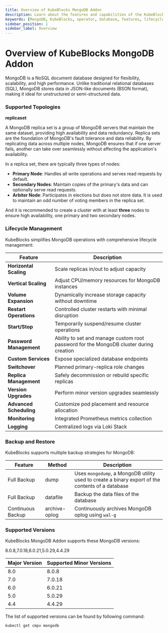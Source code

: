 ```yaml
---
title: Overview of KubeBlocks MongoDB Addon
description: Learn about the features and capabilities of the KubeBlocks MongoDB addon, including deployment topologies, lifecycle management, backup and restore, and supported versions.
keywords: [MongoDB, KubeBlocks, operator, database, features, lifecycle management, backup, restore]
sidebar_position: 1
sidebar_label: Overview
---
```


# Overview of KubeBlocks MongoDB Addon

MongoDB is a NoSQL document database designed for flexibility, scalability, and high performance. Unlike traditional relational databases (SQL), MongoDB stores data in JSON-like documents (BSON format), making it ideal for unstructured or semi-structured data.

### Supported Topologies

**replicaset**

A MongoDB replica set is a group of MongoDB servers that maintain the same dataset, providing high availability and data redundancy. Replica sets are the foundation of MongoDB's fault tolerance and data reliability. By replicating data across multiple nodes, MongoDB ensures that if one server fails, another can take over seamlessly without affecting the application's availability.

In a replica set, there are typically three types of nodes:

- **Primary Node**: Handles all write operations and serves read requests by default.
- **Secondary Nodes**: Maintain copies of the primary's data and can optionally serve read requests.
- **Arbiter Node**: Participates in elections but does not store data. It is used to maintain an odd number of voting members in the replica set.

And it is recommended to create a cluster with at least **three** nodes to ensure high availability, one primary and two secondary nodes.

### Lifecycle Management

KubeBlocks simplifies MongoDB operations with comprehensive lifecycle management:

| Feature                      | Description                                                                 |
|------------------------------|-----------------------------------------------------------------------------|
| **Horizontal Scaling**       | Scale replicas in/out to adjust capacity                                   |
| **Vertical Scaling**         | Adjust CPU/memory resources for MongoDB instances                       |
| **Volume Expansion**         | Dynamically increase storage capacity without downtime                     |
| **Restart Operations**       | Controlled cluster restarts with minimal disruption                        |
| **Start/Stop**               | Temporarily suspend/resume cluster operations                              |
| **Password Management**      | Ability to set and manage custom root password for the MongoDB cluster during creation |
| **Custom Services**          | Expose specialized database endpoints                                      |
| **Switchover**               | Planned primary-replica role changes                                       |
| **Replica Management**       | Safely decommission or rebuild specific replicas                          |
| **Version Upgrades**         | Perform minor version upgrades seamlessly                                  |
| **Advanced Scheduling**      | Customize pod placement and resource allocation                           |
| **Monitoring**               | Integrated Prometheus metrics collection                                  |
| **Logging**                  | Centralized logs via Loki Stack                                           |


### Backup and Restore

KubeBlocks supports multiple backup strategies for MongoDB:

| Feature           | Method          | Description |
|-------------|--------|------------|
| Full Backup | dump   | Uses `mongodump`, a MongoDB utility used to create a binary export of the contents of a database  |
| Full Backup | datafile | Backup the data files of the database |
| Continuous Backup | archive-oplog | Continuously archives MongoDB oplog using `wal-g` |

### Supported Versions

KubeBlocks MongoDB Addon supports these MongoDB versions:

 8.0.8,7.0.18,6.0.21,5.0.29,4.4.29

| Major Version | Supported Minor Versions       |
|---------------|--------------------------------|
| 8.0           | 8.0.8 |
| 7.0           | 7.0.18 |
| 6.0           | 6.0.21 |
| 5.0           | 5.0.29 |
| 4.4           | 4.4.29 |

The list of supported versions can be found by following command:
```bash
kubectl get cmpv mongodb
```
